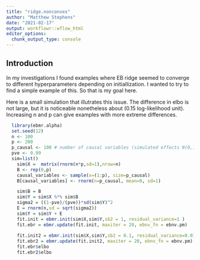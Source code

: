 ```yaml
---
title: "ridge.nonconvex"
author: "Matthew Stephens"
date: "2021-02-17"
output: workflowr::wflow_html
editor_options:
  chunk_output_type: console
---
```


## Introduction

In my investigations I found examples where EB ridge seemed to 
converge to different hyperparameters depending on initiallization.
I wanted to try to find a simple example of this. So that is my goal here.

Here is a small simulation that illutrates this issue. The difference in elbo is not large, but it is noticeable nonetheless about (0.15 log-likelihood unit). Increasing n and p can give examples with more extreme differences.

```r
  library(ebmr.alpha)
  set.seed(12)
  n <- 100
  p <- 200
  p_causal <- 100 # number of causal variables (simulated effects N(0,1))
  pve <- 0.99
  sim=list()
    sim$X =  matrix(rnorm(n*p,sd=1),nrow=n)
    B <- rep(0,p)
    causal_variables <- sample(x=(1:p), size=p_causal)
    B[causal_variables] <- rnorm(n=p_causal, mean=0, sd=1)

    sim$B = B
    sim$Y = sim$X %*% sim$B
    sigma2 = ((1-pve)/(pve))*sd(sim$Y)^2
    E = rnorm(n,sd = sqrt(sigma2))
    sim$Y = sim$Y + E
    fit.init = ebmr.init(sim$X,sim$Y,sb2 = 1, residual_variance=1 )
    fit.ebr = ebmr.update(fit.init, maxiter = 20, ebnv_fn = ebnv.pm)
    
    fit.init2 = ebmr.init(sim$X,sim$Y,sb2 = 0.1, residual_variance=0.01 )
    fit.ebr2 = ebmr.update(fit.init2, maxiter = 20, ebnv_fn = ebnv.pm)
    fit.ebr$elbo
    fit.ebr2$elbo
```

